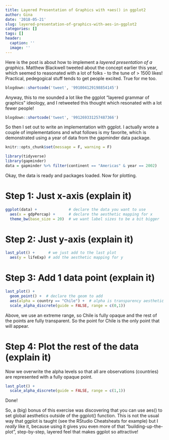 ```yaml
---
title: Layered Presentation of Graphics with +aes() in ggplot2
author: Gina
date: '2018-05-21'
slug: layered-presentation-of-graphics-with-aes-in-ggplot2
categories: []
tags: []
header:
  caption: ''
  image: ''
---
```


Here is the post is about how to implement a *layered presentation of a graphics*.  Matthew Blackwell tweeted about the concept earlier this year, which seemed to reasonated with a lot of folks - to the tune of > 1500 likes! Practical, pedegogical stuff tends to get people excited.  True for me too.

```r
blogdown::shortcode('tweet', '991004129198854145')
```

Anyway, this to me sounded a lot like the ggplot "layered grammar of graphics" ideology, and I retweeted this thought which resonated with a lot fewer people!

```r
blogdown::shortcode('tweet', '991269331257487366')
```

So then I set out to write an implementation with ggplot. I actually wrote a couple of implementations and what follows is my favorite, which is demonstrated using a year of data from the gapminder data package. 

```r
knitr::opts_chunk$set(message = F, warning = F)
```

```r
library(tidyverse)
library(gapminder)
data = gapminder %>% filter(continent == "Americas" & year == 2002)
```

Okay, the data is ready and packages loaded. Now for plotting.    



# Step 1: Just x-axis (explain it)

```r
ggplot(data) +              # declare the data you want to use
  aes(x = gdpPercap) +      # declare the aesthetic mapping for x
  theme_bw(base_size = 20)  # we want label sizes to be a bit bigger
```

# Step 2: Just y-axis (explain it)

```r
last_plot() +      # we just add to the last plot
  aes(y = lifeExp) # add the aesthetic mapping for y
```

# Step 3: Add 1 data point (explain it)

```r
last_plot() + 
  geom_point() +  # declare the geom to add 
  aes(alpha = country == "Chile") +  # alpha is transparency aesthetic
  scale_alpha_discrete(guide = FALSE, range = c(0,1)) 
```

Above, we use an extreme range, so Chile is fully opaque and the rest of the points are fully transparent.  So the point for Chile is the only point that will appear. 


# Step 4: Plot the rest of the data (explain it)

Now we overwrite the alpha levels so that all are observations (countries) are represented with a fully opaque point.

```r
last_plot() + 
  scale_alpha_discrete(guide = FALSE, range = c(1,1)) 

```



Done!  

So, a (big) bonus of this exercise was discovering that you can use aes() to set global aesthetics outside of the ggplot() function.  This is not the usual way that ggplot is taught (see the RStudio Cheatsheats for example) but I *really* like it, because using it gives you even more of that "building-up-the-plot", step-by-step, layered feel that makes ggplot so attractive!  